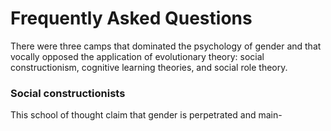 # Frequently Asked Questions

There were three
camps that dominated the psychology of gender and that vocally opposed the
application of evolutionary theory: social constructionism, cognitive learning
theories, and social role theory.

### Social constructionists

This school of thought claim that gender
is perpetrated and main-

